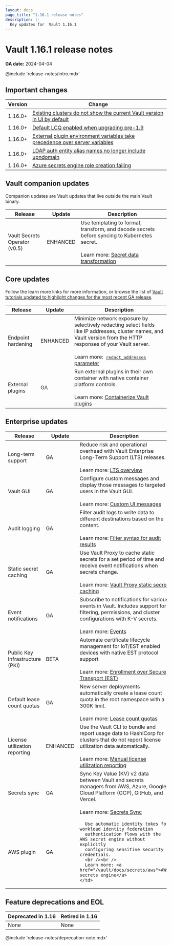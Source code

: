 ```yaml
---
layout: docs
page_title: "1.16.1 release notes"
description: |-
  Key updates for  Vault 1.16.1
---
```


# Vault 1.16.1 release notes

**GA date:** 2024-04-04

@include 'release-notes/intro.mdx'

## Important changes

| Version         | Change                                                                                                                                                                                                                             |
|-----------------|-----------------------------------------------------------------------------------------------------------------------------------------------------------------------------------------------------------------------------------|
| 1.16.0+         | [Existing clusters do not show the current Vault version in UI by default](/vault/docs/upgrading/upgrade-to-1.16.x#default-policy-changes)                                                                                                                |
| 1.16.0+         | [Default LCQ enabled when upgrading pre-1.9](/vault/docs/upgrading/upgrade-to-1.16.x#default-lcq-pre-1.9-upgrade) |
| 1.16.0+         | [External plugin environment variables take precedence over server variables](/vault/docs/upgrading/upgrade-to-1.16.x#external-plugin-variables)
| 1.16.0+         | [LDAP auth entity alias names no longer include upndomain](/vault/docs/upgrading/upgrade-to-1.16.x#ldap-auth-entity-alias-names-no-longer-include-upndomain)
| 1.16.0+         | [Azure secrets engine role creation failing ](/vault/docs/upgrading/upgrade-to-1.16.x#azure-secrets-engine-role-creation-failing)


## Vault companion updates

Companion updates are Vault updates that live outside the main Vault binary.

<table>
  <thead>
    <tr>
      <th style={{verticalAlign: 'middle'}}>Release</th>
      <th style={{verticalAlign: 'middle'}}>Update</th>
      <th style={{verticalAlign: 'middle'}}>Description</th>
    </tr>
  </thead>
  <tbody>

  <tr>
    <td style={{verticalAlign: 'middle'}}>
      Vault Secrets Operator (v0.5)
    </td>
    <td style={{verticalAlign: 'middle', textAlign: 'center'}}>ENHANCED</td>
    <td style={{verticalAlign: 'middle'}}>
      Use templating to format, transform, and decode secrets before syncing to
      Kubernetes secret.
      <br /><br />
      Learn more: <a href="/vault/docs/platform/k8s/vso/secret-transformation">Secret data transformation</a>
    </td>
  </tr>
  </tbody>
</table>

## Core updates

Follow the learn more links for more information, or browse the list of
[Vault tutorials updated to highlight changes for the most recent GA release](/vault/tutorials/new-release).

<table>
  <thead>
    <tr>
      <th style={{verticalAlign: 'middle'}}>Release</th>
      <th style={{verticalAlign: 'middle'}}>Update</th>
      <th style={{verticalAlign: 'middle'}}>Description</th>
    </tr>
  </thead>
  <tbody>

  <tr>
    <td style={{verticalAlign: 'middle'}}>
      Endpoint hardening
    </td>
    <td style={{verticalAlign: 'middle', textAlign: 'center'}}>ENHANCED</td>
    <td style={{verticalAlign: 'middle'}}>
      Minimize network exposure by selectively redacting select fields like IP
      addresses, cluster names, and Vault version from the HTTP responses of
      your Vault server.
      <br /><br />
      Learn more:&nbsp;
      <a href="/vault/docs/configuration/listener/tcp#redact_addresses"><tt>redact_addresses</tt> parameter</a>
    </td>
  </tr>

  <tr>
    <td style={{verticalAlign: 'middle'}}>
      External plugins
    </td>
    <td style={{verticalAlign: 'middle', textAlign: 'center'}}>GA</td>
    <td style={{verticalAlign: 'middle'}}>
      Run external plugins in their own container with native container platform
      controls.
      <br /><br />
      Learn more: <a href="/vault/docs/plugins/containerized-plugins">Containerize Vault plugins</a>
    </td>
  </tr>

  </tbody>
</table>

## Enterprise updates

<table>
  <thead>
    <tr>
      <th style={{verticalAlign: 'middle'}}>Release</th>
      <th style={{verticalAlign: 'middle'}}>Update</th>
      <th style={{verticalAlign: 'middle'}}>Description</th>
    </tr>
  </thead>
  <tbody>

  <tr>
    <td style={{verticalAlign: 'middle'}}>
      Long-term support
    </td>
    <td style={{verticalAlign: 'middle', textAlign: 'center'}}>GA</td>
    <td style={{verticalAlign: 'middle'}}>
      Reduce risk and operational overhead with Vault Enterprise Long-Term
      Support (LTS) releases.
      <br /><br />
      Learn more: <a href="/vault/docs/enterprise/lts">LTS overview</a>
    </td>
  </tr>

  <tr>
    <td style={{verticalAlign: 'middle'}}>
      Vault GUI
    </td>
    <td style={{verticalAlign: 'middle', textAlign: 'center'}}>GA</td>
    <td style={{verticalAlign: 'middle'}}>
      Configure custom messages and display those messages to targeted users in
      the Vault GUI.
        <br /><br />
        Learn more: <a href="/vault/docs/ui/custom-messages">Custom UI messages</a>
    </td>
  </tr>

  <tr>
    <td style={{verticalAlign: 'middle'}}>
      Audit logging
    </td>
    <td style={{verticalAlign: 'middle', textAlign: 'center'}}>GA</td>
    <td style={{verticalAlign: 'middle'}}>
      Filter audit logs to write data to different destinations based on the content.
      <br /><br />
      Learn more: <a href="/vault/docs/enterprise/audit/filtering">Filter syntax for audit results</a>
    </td>
  </tr>

  <tr>
    <td style={{verticalAlign: 'middle'}}>
      Static secret caching
    </td>
    <td style={{verticalAlign: 'middle', textAlign: 'center'}}>GA</td>
    <td style={{verticalAlign: 'middle'}}>
      Use Vault Proxy to cache static secrets for a set period of time and receive
      event notifications when secrets change.
      <br /><br />
      Learn more: <a href="/vault/docs/agent-and-proxy/proxy/caching/static-secret-caching">Vault Proxy static secret caching</a>
    </td>
  </tr>

  <tr>
    <td style={{verticalAlign: 'middle'}}>
      Event notifications
    </td>
    <td style={{verticalAlign: 'middle', textAlign: 'center'}}>GA</td>
    <td style={{verticalAlign: 'middle'}}>
      Subscribe to notifications for various events in Vault. Includes support
      for filtering, permissions, and cluster configurations with K-V secrets.
      <br /><br />
      Learn more: <a href="/vault/docs/concepts/events">Events</a>
    </td>
  </tr>

  <tr>
    <td style={{verticalAlign: 'middle'}}>
      Public Key Infrastructure (PKI)
    </td>
    <td style={{verticalAlign: 'middle', textAlign: 'center'}}>BETA</td>
    <td style={{verticalAlign: 'middle'}}>
      Automate certificate lifecycle management for IoT/EST enabled devices with
      native EST protocol support
      <br /><br />
      Learn more: <a href="/vault/docs/secrets/pki/est">Enrollment over Secure Transport (EST)</a>
    </td>
  </tr>

  <tr>
    <td style={{verticalAlign: 'middle'}}>
      Default lease count quotas
    </td>
    <td style={{verticalAlign: 'middle', textAlign: 'center'}}>GA</td>
    <td style={{verticalAlign: 'middle'}}>
      New server deployments automatically create a lease count quota in the
      root namespace with a 300K limit.
      <br /><br />
      Learn more: <a href="/vault/docs/enterprise/lease-count-quotas">Lease count quotas</a>
    </td>
  </tr>

  <tr>
    <td style={{verticalAlign: 'middle'}}>
      License utilization reporting
    </td>
    <td style={{verticalAlign: 'middle', textAlign: 'center'}}>ENHANCED</td>
    <td style={{verticalAlign: 'middle'}}>
      Use the Vault CLI to bundle and report usage data to HashiCorp for
      clusters that do not report license utilization data automatically.
      <br /><br />
      Learn more: <a href="/vault/docs/enterprise/license/manual-reporting">Manual license utilization reporting</a>
    </td>
  </tr>

  <tr>
    <td style={{verticalAlign: 'middle'}}>
      Secrets sync
    </td>
    <td style={{verticalAlign: 'middle', textAlign: 'center'}}>GA</td>
    <td style={{verticalAlign: 'middle'}}>
      Sync Key Value (KV) v2 data between Vault and secrets managers from AWS,
      Azure, Google Cloud Platform (GCP), GitHub, and Vercel.
      <br /><br />
      Learn more: <a href="/vault/docs/sync">Secrets Sync</a>
    </td>
  </tr>

  <tr>
    <td style={{verticalAlign: 'middle'}}>
      AWS plugin
    </td>
    <td style={{verticalAlign: 'middle', textAlign: 'center'}}>GA</td>
    <td style={{verticalAlign: 'middle'}}>
      
      Use automatic identity tokes for workload identity federation 
      authentication flows with the AWS secret engine without explicitly
      configuring sensitive security credentials.
      <br /><br />
      Learn more: <a href="/vault/docs/secrets/aws">AWS secrets engine</a>
    </td>
  </tr>

  </tbody>
</table>

## Feature deprecations and EOL

Deprecated in 1.16 | Retired in 1.16
------------------ | ---------------
None | None

@include 'release-notes/deprecation-note.mdx'
